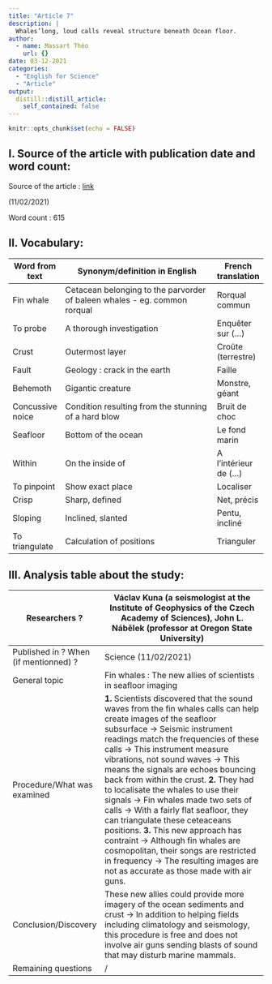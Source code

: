 ```yaml
---
title: "Article 7"
description: |
  Whales’long, loud calls reveal structure beneath Ocean floor.
author:
  - name: Massart Théo
    url: {}
date: 03-12-2021
categories:
  - "English for Science"
  - "Article"
output:
  distill::distill_article:
    self_contained: false
---
```


```r
knitr::opts_chunk$set(echo = FALSE)
```

## I. Source of the article with publication date and word count:

Source of the article : [link](https://www.scientificamerican.com/article/whales-long-loud-calls-reveal-structure-beneath-ocean-floor/)

(11/02/2021)

Word count : 615

## II. Vocabulary:

| Word from text   | Synonym/definition in English                                             | French translation     |
| ---------------- | ------------------------------------------------------------------------- | ---------------------- |
| Fin whale        | Cetacean belonging to the parvorder of baleen whales - eg. common rorqual | Rorqual commun         |
| To probe         | A thorough investigation                                                  | Enquêter sur (...)     |
| Crust            | Outermost layer                                                           | Croûte (terrestre)     |
| Fault            | Geology : crack in the earth                                              | Faille                 |
| Behemoth         | Gigantic creature                                                         | Monstre, géant         |
| Concussive noice | Condition resulting from the stunning of a hard blow                      | Bruit de choc          |
| Seafloor         | Bottom of the ocean                                                       | Le fond marin          |
| Within           | On the inside of                                                          | A l'intérieur de (...) |
| To pinpoint      | Show exact place                                                          | Localiser              |
| Crisp            | Sharp, defined                                                            | Net, précis            |
| Sloping          | Inclined, slanted                                                         | Pentu, incliné         |
| To triangulate   | Calculation of positions                                                  | Trianguler             |


## III. Analysis table about the study:

| Researchers ?                          | Václav Kuna (a seismologist at the Institute of Geophysics of the Czech Academy of Sciences), John L. Nábělek (professor at Oregon State University)                                                                                                                                                                                                                                                                                                                                                                                                                                                                                                                                                           |
| -------------------------------------- | -------------------------------------------------------------------------------------------------------------------------------------------------------------------------------------------------------------------------------------------------------------------------------------------------------------------------------------------------------------------------------------------------------------------------------------------------------------------------------------------------------------------------------------------------------------------------------------------------------------------------------------------------------------------------------------------------------------- |
| Published in ? When (if mentionned) ?  | Science (11/02/2021)                                                                                                                                                                                                                                                                                                                                                                                                                                                                                                                                                                                                                                                                                           |
| General topic                          | Fin whales : The new allies of scientists in seafloor imaging                                                                                                                                                                                                                                                                                                                                                                                                                                                                                                                                                                                                                                                  |
| Procedure/What was examined            | **1.** Scientists discovered that the sound waves from the fin whales calls can help create images of the seafloor subsurface -> Seismic instrument readings match the frequencies of these calls -> This instrument measure vibrations, not sound waves -> This means the signals are echoes bouncing back from within the crust.     **2.** They had to localisate the whales to use their signals -> Fin whales made two sets of calls -> With a fairly flat seafloor, they can triangulate these ceteaceans positions.     **3.** This new approach has contraint -> Although fin whales are cosmopolitan, their songs are restricted in frequency -> The resulting images are not as accurate as those made with air guns.     |
| Conclusion/Discovery                   | These new allies could provide more imagery of the ocean sediments and crust -> In addition to helping fields including climatology and seismology, this procedure is free and does not involve air guns sending blasts of sound that may disturb marine mammals.                                                                                                                                                                                                                                                                                                                                                                                                                                              |
| Remaining questions                    | /                                                                                                                                                                                                                                                                                                                                                                                                                                                                                                                                                                                                                                                                                                              |
